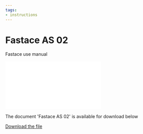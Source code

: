 ```yaml
---
tags:
- instructions
---
```



# Fastace AS 02

Fastace use manual

<div style={{ position: 'relative', paddingBottom: '141.4%', height: 0, overflow: 'hidden', maxWidth: '100%', background: '#f0f0f0' }}>
  <iframe
    src="/file/FastaceAS02.pdf#toolbar=0&navpanes=0&scrollbar=0"
    style={{ position: 'absolute', top: 0, left: 0, width: '100%', height: '100%' }}
    frameBorder="0"
    scrolling="no">
  </iframe>
</div>

The document 'Fastace AS 02' is available for download below

[Download the file](../../../static/file/FastaceAS02.pdf)
